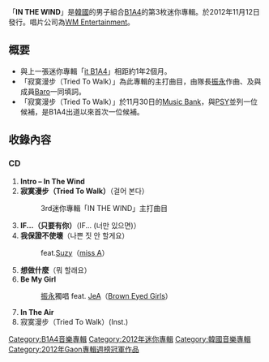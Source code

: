 {{unreferenced|time=2011-06-29T06:06:19+00:00}}
{{Infobox Album
| Name = IN THE WIND
<!-- 因文件已删，故注解：| Cover = B1A4 - IN THE WIND.jpg -->
| Artist = [[B1A4|B1A4]] 
| Type = 迷你專輯
| Released = 2012年11月12日
| Recorded = 2012年
| Genre = [[K-POP|K-POP]]
| Length = 
| Label = [[WM_Entertainment|WM Entertainment]]
| Producer = 
| Certification  = 
| Chart position = 
| Reviews = 
| Last album            = [[SUPER_HITS_ASIAN_EDITION|SUPER HITS ASIAN EDITION]]<br />（2012年）
| This album            = '''IN THE WIND'''<br />（2012年）
| Next album            = [[這是怎麼回事|這是怎麼回事]]<br />（2013年）
| Misc           = 
}}

「'''IN THE WIND'''」是[[韓國|韓國]]的男子組合[[B1A4|B1A4]]的第3枚迷你專輯。於2012年11月12日發行。唱片公司為[[WM_Entertainment|WM Entertainment]]。

== 概要 ==
* 與上一張迷你專輯「[[it_B1A4|it B1A4]]」相距約1年2個月。
* 「寂寞漫步（Tried To Walk）」為此專輯的主打曲目，由隊長[[振永|振永]]作曲、及與成員[[Baro|Baro]]一同填詞。
* 「寂寞漫步（Tried To Walk）」於11月30日的[[Music_Bank|Music Bank]]，與[[PSY|PSY]]並列一位候補，是B1A4出道以來首次一位候補。

==收錄內容==
===CD===
#'''Intro – In The Wind'''
#'''寂寞漫步（Tried To Walk）'''（걸어 본다）
#:3rd迷你專輯「IN THE WIND」主打曲目
#'''IF...（只要有你）'''（IF... (너만 있으면)）
#'''我保證不使壞'''（나쁜 짓 안 할게요）
#:feat.[[裴秀智|Suzy]]（[[miss_A|miss A]]）
#'''想做什麼'''（뭐 할래요）
#'''Be My Girl'''
#:[[振永|振永]]獨唱 feat. [[JeA|JeA]]（[[Brown_Eyed_Girls|Brown Eyed Girls]]）
#'''In The Air'''
#寂寞漫步（Tried To Walk）(Inst.)

{{B1A4}}
{{Gaon專輯週榜冠軍 (2012年)|2012年11月17日}}

{{DEFAULTSORT:IN THE WIND}}
[[Category:B1A4音樂專輯|Category:B1A4音樂專輯]]
[[Category:2012年迷你專輯|Category:2012年迷你專輯]]
[[Category:韓國音樂專輯|Category:韓國音樂專輯]]
[[Category:2012年Gaon專輯週榜冠軍作品|Category:2012年Gaon專輯週榜冠軍作品]]